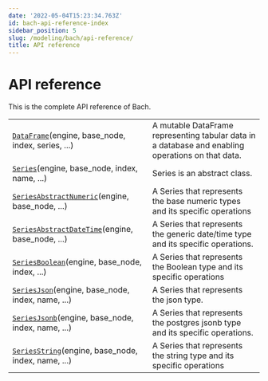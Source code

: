 ```yaml
---
date: '2022-05-04T15:23:34.763Z'
id: bach-api-reference-index
sidebar_position: 5
slug: /modeling/bach/api-reference/
title: API reference
---
```


# API reference

This is the complete API reference of Bach.

<div className="table-autosummary">

|                                                   |                                                                                                                                                                                                     |
| ------------------------------------------------- | -------------------------------------------------------------------------------------------------------------------------------------------------------------------------------------------------- |
| [`DataFrame`](/docs/modeling/bach/api-reference/DataFrame)(engine, base_node, index, series, ...)  | A mutable DataFrame representing tabular data in a database and enabling operations on that data.                                                                                                   |
| [`Series`](/docs/modeling/bach/api-reference/Series)(engine, base_node, index, name, ...)       | Series is an abstract class.                                                                                                                                                                        |
| [`SeriesAbstractNumeric`](/docs/modeling/bach/api-reference/Series/AbstractNumeric)(engine, base_node, ...)     | A Series that represents the base numeric types and its specific operations                                                                                                                         |
| [`SeriesAbstractDateTime`](/docs/modeling/bach/api-reference/Series/AbstractDateTime)(engine, base_node, ...)    | A Series that represents the generic date/time type and its specific operations.                                                                                                                    |
| [`SeriesBoolean`](/docs/modeling/bach/api-reference/Series/Boolean)(engine, base_node, index, ...)      | A Series that represents the Boolean type and its specific operations                                                                                                                               |
| [`SeriesJson`](/docs/modeling/bach/api-reference/Series/Json)(engine, base_node, index, name, ...)   | A Series that represents the json type.                                                                                                                                                             |
| [`SeriesJsonb`](/docs/modeling/bach/api-reference/Series/Jsonb)(engine, base_node, index, name, ...)  | A Series that represents the postgres jsonb type and its specific operations.                                                                                                                       |
| [`SeriesString`](/docs/modeling/bach/api-reference/Series/String)(engine, base_node, index, name, ...) | A Series that represents the string type and its specific operations                                                                                                                                |


</div>
